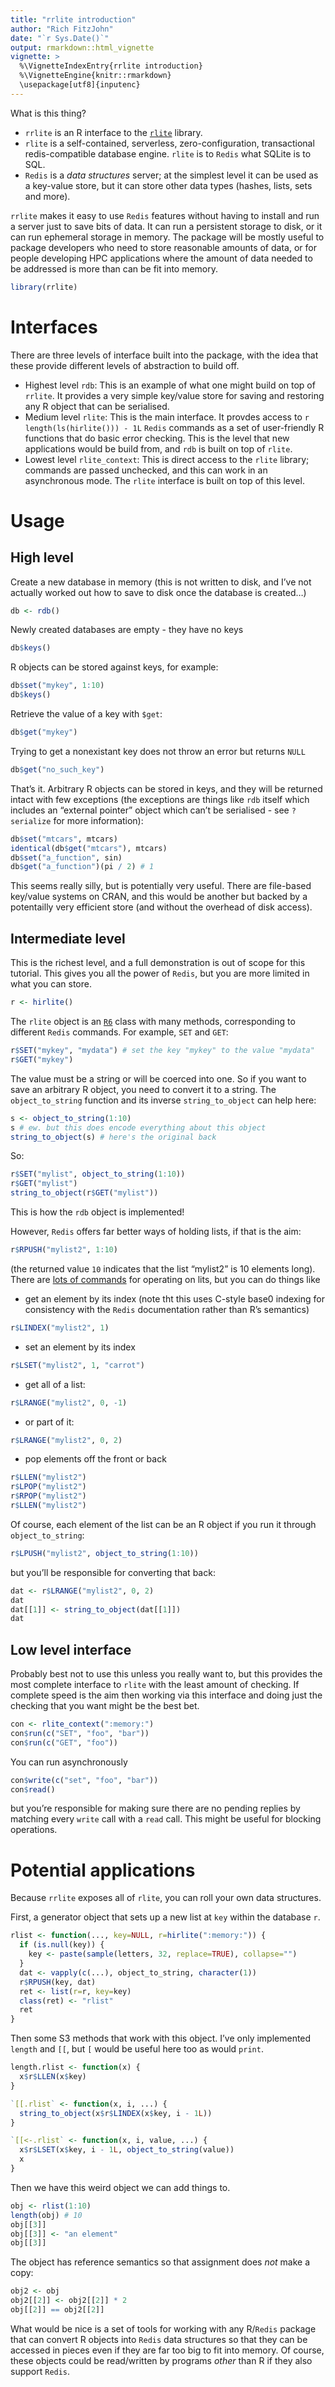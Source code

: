 ```yaml
---
title: "rrlite introduction"
author: "Rich FitzJohn"
date: "`r Sys.Date()`"
output: rmarkdown::html_vignette
vignette: >
  %\VignetteIndexEntry{rrlite introduction}
  %\VignetteEngine{knitr::rmarkdown}
  \usepackage[utf8]{inputenc}
---
```


What is this thing?

- `rrlite` is an R interface to the [`rlite`](https://github.com/seppo0010/rlite) library.
- `rlite` is a self-contained, serverless, zero-configuration, transactional redis-compatible database engine. `rlite` is to `Redis` what SQLite is to SQL.
- `Redis` is a *data structures* server; at the simplest level it can be used as a key-value store, but it can store other data types (hashes, lists, sets and more).

`rrlite` makes it easy to use `Redis` features without having to install and run a server just to save bits of data.  It can run a persistent storage to disk, or it can run ephemeral storage in memory.  The package will be mostly useful to package developers who need to store reasonable amounts of data, or for people developing HPC applications where the amount of data needed to be addressed is more than can be fit into memory.

```r
library(rrlite)
```

# Interfaces

There are three levels of interface built into the package, with the idea that these provide different levels of abstraction to build off.

* Highest level `rdb`: This is an example of what one might build on top of `rrlite`.  It provides a very simple key/value store for saving and restoring any R object that can be serialised.
* Medium level `rlite`: This is the main interface.  It provdes access to `r length(ls(hirlite())) - 1L` `Redis` commands as a set of user-friendly R functions that do basic error checking.  This is the level that new applications would be build from, and `rdb` is built on top of `rlite`.
* Lowest level `rlite_context`: This is direct access to the `rlite` library; commands are passed unchecked, and this can work in an asynchronous mode.  The `rlite` interface is built on top of this level.

# Usage

## High level

Create a new database in memory (this is not written to disk, and I've not actually worked out how to save to disk once the database is created...)
```r
db <- rdb()
```

Newly created databases are empty - they have no keys
```r
db$keys()
```

R objects can be stored against keys, for example:
```r
db$set("mykey", 1:10)
db$keys()
```

Retrieve the value of a key with `$get`:
```r
db$get("mykey")
```

Trying to get a nonexistant key does not throw an error but returns `NULL`
```r
db$get("no_such_key")
```

That's it.  Arbitrary R objects can be stored in keys, and they will be returned intact with few exceptions (the exceptions are things like `rdb` itself which includes an "external pointer" object which can't be serialised - see `?serialize` for more information):

```r
db$set("mtcars", mtcars)
identical(db$get("mtcars"), mtcars)
db$set("a_function", sin)
db$get("a_function")(pi / 2) # 1
```

This seems really silly, but is potentially very useful.  There are file-based key/value systems on CRAN, and this would be another but backed by a potentailly very efficient store (and without the overhead of disk access).

## Intermediate level

This is the richest level, and a full demonstration is out of scope for this tutorial.  This gives you all the power of `Redis`, but you are more limited in what you can store.

```r
r <- hirlite()
```

The `rlite` object is an [`R6`](https://github.com/wch/R6) class with many methods, corresponding to different `Redis` commands.  For example, `SET` and `GET`:

```r
r$SET("mykey", "mydata") # set the key "mykey" to the value "mydata"
r$GET("mykey")
```

The value must be a string or will be coerced into one.  So if you want to save an arbitrary R object, you need to convert it to a string.  The `object_to_string` function and its inverse `string_to_object` can help here:

```r
s <- object_to_string(1:10)
s # ew. but this does encode everything about this object
string_to_object(s) # here's the original back
```

So:
```r
r$SET("mylist", object_to_string(1:10))
r$GET("mylist")
string_to_object(r$GET("mylist"))
```

This is how the `rdb` object is implemented!

However, `Redis` offers far better ways of holding lists, if that is the aim:

```r
r$RPUSH("mylist2", 1:10)
```

(the returned value `10` indicates that the list "mylist2" is 10 elements long).  There are [lots of commands](http://redis.io/commands/#list) for operating on lits, but you can do things like


* get an element by its index (note tht this uses C-style base0 indexing for consistency with the `Redis` documentation rather than R's semantics)
```r
r$LINDEX("mylist2", 1)
```

* set an element by its index
```r
r$LSET("mylist2", 1, "carrot")
```

* get all of a list:
```r
r$LRANGE("mylist2", 0, -1)
```

* or part of it:
```r
r$LRANGE("mylist2", 0, 2)
```

* pop elements off the front or back
```r
r$LLEN("mylist2")
r$LPOP("mylist2")
r$RPOP("mylist2")
r$LLEN("mylist2")
```

Of course, each element of the list can be an R object if you run it through `object_to_string`:

```r
r$LPUSH("mylist2", object_to_string(1:10))
```

but you'll be responsible for converting that back:

```r
dat <- r$LRANGE("mylist2", 0, 2)
dat
dat[[1]] <- string_to_object(dat[[1]])
dat
```

## Low level interface

Probably best not to use this unless you really want to, but this provides the most complete interface to `rlite` with the least amount of checking.  If complete speed is the aim then working via this interface and doing just the checking that you want might be the best bet.

```r
con <- rlite_context(":memory:")
con$run(c("SET", "foo", "bar"))
con$run(c("GET", "foo"))
```

You can run asynchronously

```r
con$write(c("set", "foo", "bar"))
con$read()
```

but you're responsible for making sure there are no pending replies by matching every `write`  call with a `read` call.  This might be useful for blocking operations.

# Potential applications

Because `rrlite` exposes all of `rlite`, you can roll your own data structures.

First, a generator object that sets up a new list at `key` within the database `r`.

```r
rlist <- function(..., key=NULL, r=hirlite(":memory:")) {
  if (is.null(key)) {
    key <- paste(sample(letters, 32, replace=TRUE), collapse="")
  }
  dat <- vapply(c(...), object_to_string, character(1))
  r$RPUSH(key, dat)
  ret <- list(r=r, key=key)
  class(ret) <- "rlist"
  ret
}
```

Then some S3 methods that work with this object.  I've only implemented `length` and `[[`, but `[` would be useful here too as would `print`.

```r
length.rlist <- function(x) {
  x$r$LLEN(x$key)
}

`[[.rlist` <- function(x, i, ...) {
  string_to_object(x$r$LINDEX(x$key, i - 1L))
}

`[[<-.rlist` <- function(x, i, value, ...) {
  x$r$LSET(x$key, i - 1L, object_to_string(value))
  x
}
```

Then we have this weird object we can add things to.
```r
obj <- rlist(1:10)
length(obj) # 10
obj[[3]]
obj[[3]] <- "an element"
obj[[3]]
```

The object has reference semantics so that assignment does *not* make a copy:

```r
obj2 <- obj
obj2[[2]] <- obj2[[2]] * 2
obj[[2]] == obj2[[2]]
```

What would be nice is a set of tools for working with any R/`Redis` package that can convert R objects into `Redis` data structures so that they can be accessed in pieces even if they are far too big to fit into memory.  Of course, these objects could be read/written by programs *other* than R if they also support `Redis`.
